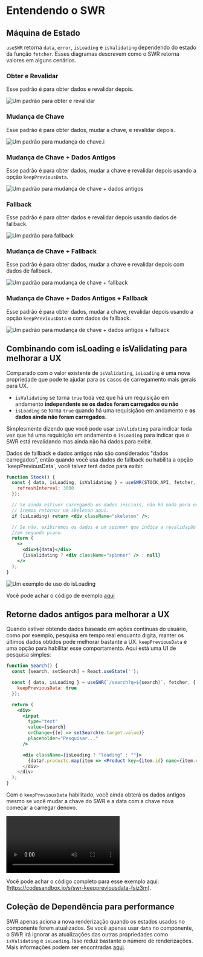 
# Entendendo o SWR

## Máquina de Estado

`useSWR` retorna `data`, `error`, `isLoading` e `isValidating` dependendo do estado da função `fetcher`. Esses diagramas descrevem como o SWR retorna valores em alguns cenários.

### Obter e Revalidar

Esse padrão é para obter dados e revalidar depois.

![Um padrão para obter e revalidar](/img/understanding/fetch-and-revalidate.svg)

### Mudança de Chave

Esse padrão é para obter dados, mudar a chave, e revalidar depois.

![Um padrão para mudança de chave.](/img/understanding/key-change.svg)i

### Mudança de Chave + Dados Antigos

Esse padrão é para obter dados, mudar a chave e revalidar depois usando a opção `keepPreviousData`.

![Um padrão para mudança de chave + dados antigos](/img/understanding/key-change-previous-data.svg)

### Fallback

Esse padrão é para obter dados e revalidar depois usando dados de fallback.

![Um padrão para fallback](/img/understanding/fallback.svg)

### Mudança de Chave + Fallback

Esse padrão é para obter dados, mudar a chave e revalidar depois com dados de fallback.

![Um padrão para mudança de chave + fallback](/img/understanding/key-change-fallback.svg)

### Mudança de Chave + Dados Antigos + Fallback

Esse padrão é para obter dados, mudar a chave, revalidar depois usando a opção `keepPreviousData` e com dados de fallback.

![Um padrão para mudança de chave + dados antigos + fallback](/img/understanding/key-change-previous-data-fallback.svg)

## Combinando com isLoading e isValidating para melhorar a UX

Comparado com o valor existente de `isValidating`, `isLoading` é uma nova propriedade que pode te ajudar para os casos de carregamento mais gerais para UX.

- `isValidating` se torna `true` toda vez que há um requisição em andamento **independente se os dados foram carregados ou não**
- `isLoading` se torna `true` quando há uma requisiçãoo em andamento e **os dados ainda não foram carregados**.

Simplesmente dizendo que você pode usar `isValidating` para indicar toda vez que há uma requisição em andamento e `isLoading` para indicar que o SWR está revalidando mas ainda não há dados para exibir.

<Callout emoji="📝">
  Dados de fallback e dados antigos não são considerados "dados carregados", então quando você usa dados de fallback ou habilita a opção `keepPreviousData`, você talvez terá dados para exibir.
</Callout>

```jsx
function Stock() {
  const { data, isLoading, isValidating } = useSWR(STOCK_API, fetcher, {
    refreshInterval: 3000
  });

  // Se ainda estiver carregando os dados iniciais, não há nada para exibir.
  // Iremos retornar um skeleton aqui.
  if (isLoading) return <div className="skeleton" />;

  // Se não, exibiremos os dados e um spinner que indica a revalidação
  //em segundo plano.
  return (
    <>
      <div>${data}</div>
      {isValidating ? <div className="spinner" /> : null}
    </>
  );
}
```

![Um exemplo de uso do isLoading](/img/understanding/isloading.gif)

Você pode achar o código de exemplo [aqui](https://codesandbox.io/s/swr-isloading-jtopow)

## Retorne dados antigos para melhorar a UX

Quando estiver obtendo dados baseado em ações contínuas do usuário, como por exemplo, pesquisa em tempo real enquanto digita, manter os últimos dados obtidos pode melhorar bastante a UX. `keepPreviousData` é uma opção para habilitar esse comportamento. Aqui está uma UI de pesquisa simples:

```jsx
function Search() {
  const [search, setSearch] = React.useState('');

  const { data, isLoading } = useSWR(`/search?q=${search}`, fetcher, {
    keepPreviousData: true
  });

  return (
    <div>
      <input
        type="text"
        value={search}
        onChange={(e) => setSearch(e.target.value)}
        placeholder="Pesquisar..."
      />

      <div className={isLoading ? "loading" : ""}>
        {data?.products.map(item => <Product key={item.id} name={item.name} />)
      </div>
    </div>
  );
}
```

Com o `keepPreviousData` habilitado, você ainda obterá os dados antigos mesmo se você mudar a chave do SWR e a data com a chave nova começar a carregar denovo.

<Video
  src="https://user-images.githubusercontent.com/3676859/163695903-a3eb1259-180e-41e0-821e-21c320201194.mp4"
  caption="Manter resultados de busca antigos quando keepPreviousData estiver habilitado"
  ratio={640/730}
/>

Você pode achar o código completo para esse exemplo aqui: (https://codesandbox.io/s/swr-keeppreviousdata-fsjz3m).

## Coleção de Dependência para performance

SWR apenas aciona a nova renderização quando os estados usados no componente forem atualizados. Se você apenas usar `data` no componente, o SWR irá ignorar as atualizações das outras propriedades como `isValidating` e `isLoading`. Isso reduz bastante o número de renderizações. Mais informações podem ser encontradas [aqui](/docs/advanced/performance#dependency-collection).
